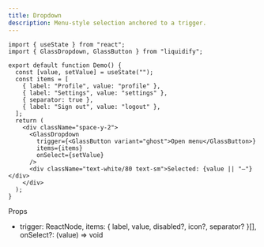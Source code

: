 ```yaml
---
title: Dropdown
description: Menu-style selection anchored to a trigger.
---
```


```tsx live
import { useState } from "react";
import { GlassDropdown, GlassButton } from "liquidify";

export default function Demo() {
  const [value, setValue] = useState("");
  const items = [
    { label: "Profile", value: "profile" },
    { label: "Settings", value: "settings" },
    { separator: true },
    { label: "Sign out", value: "logout" },
  ];
  return (
    <div className="space-y-2">
      <GlassDropdown
        trigger={<GlassButton variant="ghost">Open menu</GlassButton>}
        items={items}
        onSelect={setValue}
      />
      <div className="text-white/80 text-sm">Selected: {value || "—"}</div>
    </div>
  );
}
```

Props

- trigger: ReactNode, items: { label, value, disabled?, icon?, separator? }[], onSelect?: (value) => void
